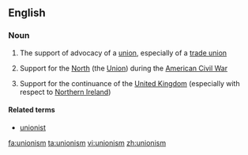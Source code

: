 ==English==

===Noun===
{{wikipedia}}
{{en-noun|-}}

# The support of advocacy of a [[union]], especially of a [[trade union]]
# {{often|capitalised}} Support for the [[North]] (the [[Union]]) during the [[American Civil War]]
# {{often|capitalised}} Support for the continuance of the [[United Kingdom]] (especially with respect to [[Northern Ireland]])

====Related terms====
* [[unionist]]

[[fa:unionism]]
[[ta:unionism]]
[[vi:unionism]]
[[zh:unionism]]